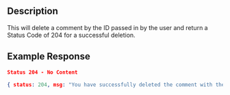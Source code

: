 ## Description
This will delete a comment by the ID passed in by the user and return a Status Code of 204 for a successful deletion.

## Example Response

```json
Status 204 - No Content

{ status: 204, msg: "You have successfully deleted the comment with the following ID of 1." }
```
